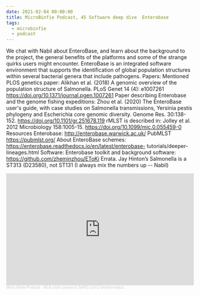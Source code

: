 ```yaml
---
date: 2021-02-04 00:00:00
title: MicroBinfie Podcast, 45 Software deep dive  Enterobase
tags:
  - microbinfie
  - podcast
---
```

We chat with Nabil about EnteroBase, and learn about the background to
the project, the general benefits of the platforms and some of the
strange quirks users might encounter. EnteroBase is an integrated
software environment that supports the identification of global
population structures within several bacterial genera that include
pathogens.   Papers: Mentioned PLOS genetics paper: Alikhan et al.
(2018) A genomic overview of the population structure of Salmonella.
PLoS Genet 14 (4): e1007261
https://doi.org/10.1371/journal.pgen.1007261 Paper describing
Enterobase and the genome fishing expeditions: Zhou et al. (2020) The
EnteroBase user's guide, with case studies on Salmonella
transmissions, Yersinia pestis phylogeny and Escherichia core genomic
diversity. Genome Res. 30:138-152.
https://doi.org/10.1101/gr.251678.119  rMLST is described in: Jolley
et al. 2012 Microbiology 158:1005-15.
https://doi.org/10.1099/mic.0.055459-0 Resources Enterobase:
http://enterobase.warwick.ac.uk/ PubMLST https://pubmlst.org/  About
EnteroBase schemes:
https://enterobase.readthedocs.io/en/latest/enterobase-
tutorials/deeper-lineages.html Software: Enterobase toolkit and
background software: https://github.com/zheminzhou/EToKi   Errata.
Jay Hinton’s Salmonella is a ST313 (D23580), not ST131 (I always mix
the numbers up -- Nabil)

<iframe width="100%" height="300" scrolling="no" frameborder="no" allow="autoplay" src="https://w.soundcloud.com/player/?url=https%3A//api.soundcloud.com/tracks/911118157&color=%23ff5500&auto_play=false&hide_related=false&show_comments=true&show_user=true&show_reposts=false&show_teaser=true&visual=true"></iframe><div style="font-size: 10px; color: #cccccc;line-break: anywhere;word-break: normal;overflow: hidden;white-space: nowrap;text-overflow: ellipsis; font-family: Interstate,Lucida Grande,Lucida Sans Unicode,Lucida Sans,Garuda,Verdana,Tahoma,sans-serif;font-weight: 100;"><a href="https://soundcloud.com/microbinfie" title="Micro Binfie Podcast" target="_blank" style="color: #cccccc; text-decoration: none;">Micro Binfie Podcast</a> · <a href="https://soundcloud.com/microbinfie/40-a-crash-course-in-sars-cov-2-bioinformatics" title="45 Software deep dive  Enterobase" target="_blank" style="color: #cccccc; text-decoration: none;">40 A crash course in SARS-CoV-2 bioinformatics</a></div>

